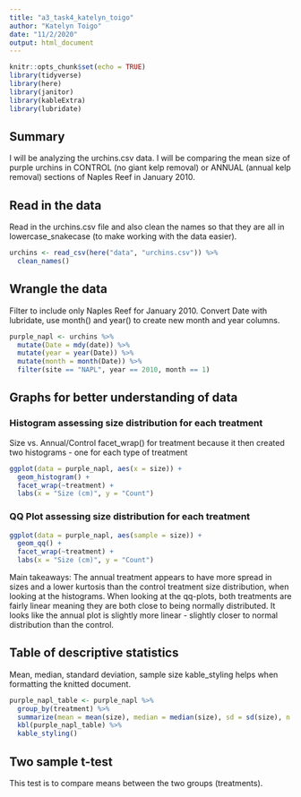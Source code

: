 ```yaml
---
title: "a3_task4_katelyn_toigo"
author: "Katelyn Toigo"
date: "11/2/2020"
output: html_document
---
```


```r
knitr::opts_chunk$set(echo = TRUE)
library(tidyverse)
library(here)
library(janitor)
library(kableExtra)
library(lubridate)
```

## Summary

I will be analyzing the urchins.csv data.  I will be comparing the mean size of purple urchins in CONTROL (no giant kelp removal) or ANNUAL (annual kelp removal) sections of Naples Reef in January 2010.

## Read in the data

Read in the urchins.csv file and also clean the names so that they are all in lowercase_snakecase (to make working with the data easier).
```r
urchins <- read_csv(here("data", "urchins.csv")) %>% 
  clean_names()
```


## Wrangle the data

Filter to include only Naples Reef for January 2010.  Convert Date with lubridate, use month() and year() to create new month and year columns.

```r
purple_napl <- urchins %>% 
  mutate(Date = mdy(date)) %>% 
  mutate(year = year(Date)) %>% 
  mutate(month = month(Date)) %>% 
  filter(site == "NAPL", year == 2010, month == 1)
```


## Graphs for better understanding of data

### Histogram assessing size distribution for each treatment

Size vs. Annual/Control
facet_wrap() for treatment because it then created two histograms - one for each type of treatment
```r
ggplot(data = purple_napl, aes(x = size)) +
  geom_histogram() +
  facet_wrap(~treatment) +
  labs(x = "Size (cm)", y = "Count")
```

### QQ Plot assessing size distribution for each treatment

```r
ggplot(data = purple_napl, aes(sample = size)) +
  geom_qq() +
  facet_wrap(~treatment) +
  labs(x = "Size (cm)", y = "Count")
```

Main takeaways:  The annual treatment appears to have more spread in sizes and a lower kurtosis than the control treatment size distribution, when looking at the histograms. When looking at the qq-plots, both treatments are fairly linear meaning they are both close to being normally distributed. It looks like the annual plot is slightly more linear - slightly closer to normal distribution than the control.



## Table of descriptive statistics

Mean, median, standard deviation, sample size
kable_styling helps when formatting the knitted document.
```r
purple_napl_table <- purple_napl %>% 
  group_by(treatment) %>% 
  summarize(mean = mean(size), median = median(size), sd = sd(size), n = n())
  kbl(purple_napl_table) %>% 
  kable_styling()
```


## Two sample t-test

 This test is to compare means between the two groups (treatments).
 
 
 
 
 
 
 
 
 
 
